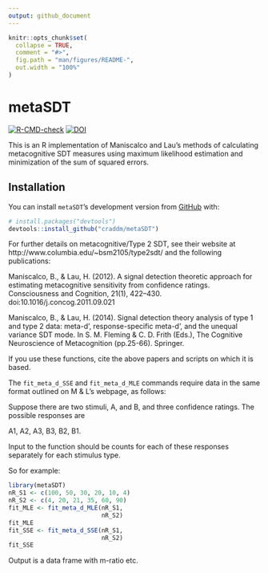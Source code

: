 ```yaml
---
output: github_document
---
```


<!-- README.md is generated from README.Rmd. Please edit that file -->

```r
knitr::opts_chunk$set(
  collapse = TRUE,
  comment = "#>",
  fig.path = "man/figures/README-",
  out.width = "100%"
)
```

# metaSDT

<!-- badges: start -->
[![R-CMD-check](https://github.com/craddm/metaSDT/workflows/R-CMD-check/badge.svg)](https://github.com/craddm/metaSDT/actions)
[![DOI](https://zenodo.org/badge/99712128.svg)](https://zenodo.org/badge/latestdoi/99712128)
<!-- badges: end -->

This is an R implementation of Maniscalco and Lau's methods of calculating metacognitive SDT measures using maximum likelihood estimation and minimization of the sum of squared errors.

## Installation


You can install `metaSDT`'s development version from [GitHub](https://github.com/) with:

``` r
# install.packages("devtools")
devtools::install_github("craddm/metaSDT")
```

For further details on metacognitive/Type 2 SDT, see their website at http://www.columbia.edu/~bsm2105/type2sdt/ and the following publications:

Maniscalco, B., & Lau, H. (2012). A signal detection theoretic approach for estimating metacognitive sensitivity from confidence ratings. Consciousness and Cognition, 21(1), 422–430. doi:10.1016/j.concog.2011.09.021

Maniscalco, B., & Lau, H. (2014). Signal detection theory analysis of type 1 and type 2 data: meta-d’, response-specific meta-d’, and the unequal variance SDT mode. In S. M. Fleming & C. D. Frith (Eds.), The Cognitive Neuroscience of Metacognition (pp.25-66). Springer.

If you use these functions, cite the above papers and scripts on which it is based.

The `fit_meta_d_SSE` and `fit_meta_d_MLE` commands require data in the same format outlined on M & L's webpage, as follows:

Suppose there are two stimuli, A, and B, and three confidence ratings. The possible responses are

A1, A2, A3, B3, B2, B1.

Input to the function should be counts for each of these responses separately for each stimulus type.

So for example:

```r
library(metaSDT)
nR_S1 <- c(100, 50, 30, 20, 10, 4)
nR_S2 <- c(4, 20, 21, 35, 60, 90)
fit_MLE <- fit_meta_d_MLE(nR_S1,
                          nR_S2)
fit_MLE
fit_SSE <- fit_meta_d_SSE(nR_S1,
                          nR_S2)
fit_SSE
```

Output is a data frame with m-ratio etc.
